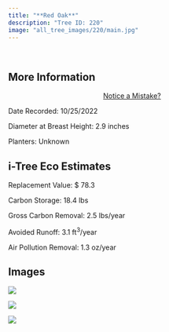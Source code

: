 ```yaml
---
title: "**Red Oak**"
description: "Tree ID: 220"
image: "all_tree_images/220/main.jpg"
---
```


<br>

## **More Information**
::: column-margin
<center><a class="button" href="https://forms.gle/W6f5nwYxrM33hF4f7">Notice a Mistake?</a></center>
:::


Date Recorded:  10/25/2022

Diameter at Breast Height:  2.9  inches

Planters:  Unknown

## **i-Tree Eco Estimates**


 Replacement Value: $ 78.3

 Carbon Storage:  18.4  lbs

 Gross Carbon Removal:  2.5  lbs/year

 Avoided Runoff:  3.1  ft<sup>3</sup>/year

 Air Pollution Removal:  1.3  oz/year

## **Images**


 ![](all_tree_images/220/IMG_7164.jpg)

 ![](all_tree_images/220/IMG_7166.jpg)

 ![](all_tree_images/220/main.jpg)
